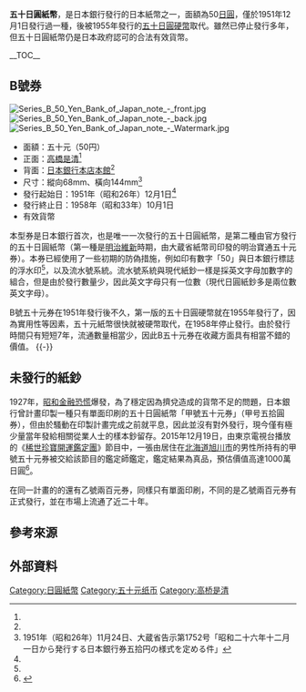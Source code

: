 '''五十日圓紙幣'''，是日本銀行發行的日本紙幣之一，面額為50[[日圓|日圓]]，僅於1951年12月1日發行過一種，後被1955年發行的[[五十日圓硬幣|五十日圓硬幣]]取代。雖然已停止發行多年，但五十日圓紙幣仍是日本政府認可的合法有效貨幣。

__TOC__
{{clear|right}}
== B號券 ==
[[File:Series_B_50_Yen_Bank_of_Japan_note_-_front.jpg|right]]
[[File:Series_B_50_Yen_Bank_of_Japan_note_-_back.jpg|right]]
[[File:Series_B_50_Yen_Bank_of_Japan_note_-_Watermark.jpg|thumb]]
*面額：五十元（50円）
*正面：[[高橋是清|高橋是清]]<ref name="B" />
*背面：[[日本銀行本店|日本銀行本店本館]]<ref name="B" />
*尺寸：縱向68mm、橫向144mm<ref name="B">1951年（昭和26年）11月24日、大蔵省告示第1752号「昭和二十六年十二月一日から発行する日本銀行券五拾円の様式を定める件」</ref>
*發行起始日：1951年（昭和26年）12月1日<ref name="B" />
*發行終止日：1958年（昭和33年）10月1日
*有效貨幣

本型券是日本銀行首次，也是唯一一次發行的五十日圓紙幣，是第二種由官方發行的五十日圓紙幣（第一種是[[明治維新|明治維新]]時期，由大蔵省紙幣司印發的明治寶通五十元券）。本券已經使用了一些初期的防偽措施，例如印有數字「50」與日本銀行標誌的浮水印<ref name="B" />，以及流水號系統。流水號系統與現代紙鈔一樣是採英文字母加數字的組合，但是由於發行數量少，因此英文字母只有一位數（現代日圓紙鈔多是兩位數英文字母）。

B號五十元券在1951年發行後不久，第一版的五十日圓硬幣就在1955年發行了，因為實用性等因素，五十元紙幣很快就被硬幣取代，在1958年停止發行。由於發行時間只有短短7年，流通數量相當少，因此B五十元券在收藏方面具有相當不錯的價值。
{{-}}
== 未發行的紙鈔 ==
1927年，[[昭和金融恐慌|昭和金融恐慌]]爆發，為了穩定因為擠兌造成的貨幣不足的問題，日本銀行曾計畫印製一種只有單面印刷的五十日圓紙幣「甲號五十元券」（甲号五拾圓券），但由於騷動在印製計畫完成之前就平息，因此並沒有對外發行，現今僅有極少量當年發給相關從業人士的樣本鈔留存。2015年12月19日，由東京電視台播放的《[[稀世珍寶開運鑑定團|稀世珍寶開運鑑定團]]》節目中，一張由居住在[[北海道|北海道]][[旭川市|旭川市]]的男性所持有的甲號五十元券被交給該節目的鑑定師鑑定，鑑定結果為真品，預估價值高達1000萬日圓<ref>{{Cite web |url=https://www.tv-tokyo.co.jp/kantei/smp/kaiun_db/otakara/20151229/01.html |title=昭和2年印刷 50円札｜開運！なんでも鑑定団｜テレビ東京 |accessdate=2021-01-20 |archive-date=2021-01-27 |archive-url=https://web.archive.org/web/20210127201843/https://www.tv-tokyo.co.jp/kantei/smp/kaiun_db/otakara/20151229/01.html |dead-url=no }}</ref>。

在同一計畫的的還有乙號兩百元券，同樣只有單面印刷，不同的是乙號兩百元券有正式發行，並在市場上流通了近二十年。

== 參考來源 ==
{{Reflist}}

== 外部資料 ==

{{clear}}

{{日本货币|nocat}}
[[Category:日圓紙幣|Category:日圓紙幣]]
[[Category:五十元纸币|Category:五十元纸币]]
[[Category:高桥是清|Category:高桥是清]]